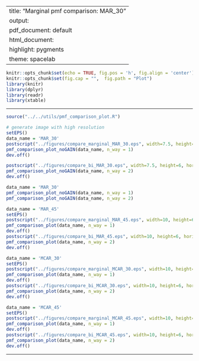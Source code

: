 
---
title: "Marginal pmf comparison: MAR_30"
output:
  pdf_document: default
  html_document:
    highlight: pygments
    theme: spacelab
---

```r
knitr::opts_chunk$set(echo = TRUE, fig.pos = 'h', fig.align = 'center')
knitr::opts_chunk$set(fig.cap = "",  fig.path = "Plot")
library(knitr)
library(dplyr)
library(readr)
library(xtable)
```

* * *

```r
source("../../utils/pmf_comparison_plot.R")
```

```r
# generate image with high resolution
setEPS()
data_name = 'MAR_30'
postscript("../figures/compare_marginal_MAR_30.eps", width=7.5, height=6, horizontal = FALSE, onefile=FALSE)
pmf_comparison_plot_noGAIN(data_name, n_way = 1)
dev.off()

postscript("../figures/compare_bi_MAR_30.eps", width=7.5, height=6, horizontal = FALSE, onefile=FALSE)
pmf_comparison_plot_noGAIN(data_name, n_way = 2)
dev.off()
```

```r
data_name = 'MAR_30'
pmf_comparison_plot_noGAIN(data_name, n_way = 1)
pmf_comparison_plot_noGAIN(data_name, n_way = 2)
```


```r
data_name = 'MAR_45'
setEPS()
postscript("../figures/compare_marginal_MAR_45.eps", width=10, height=6, horizontal = FALSE, onefile=FALSE)
pmf_comparison_plot(data_name, n_way = 1)
dev.off()
postscript("../figures/compare_bi_MAR_45.eps", width=10, height=6, horizontal = FALSE, onefile=FALSE)
pmf_comparison_plot(data_name, n_way = 2)
dev.off()
```

```r
data_name = 'MCAR_30'
setEPS()
postscript("../figures/compare_marginal_MCAR_30.eps", width=10, height=6, horizontal = FALSE, onefile=FALSE)
pmf_comparison_plot(data_name, n_way = 1)
dev.off()
postscript("../figures/compare_bi_MCAR_30.eps", width=10, height=6, horizontal = FALSE, onefile=FALSE)
pmf_comparison_plot(data_name, n_way = 2)
dev.off()
```

```r
data_name = 'MCAR_45'
setEPS()
postscript("../figures/compare_marginal_MCAR_45.eps", width=10, height=6, horizontal = FALSE, onefile=FALSE)
pmf_comparison_plot(data_name, n_way = 1)
dev.off()
postscript("../figures/compare_bi_MCAR_45.eps", width=10, height=6, horizontal = FALSE, onefile=FALSE)
pmf_comparison_plot(data_name, n_way = 2)
dev.off()
```

* * *



